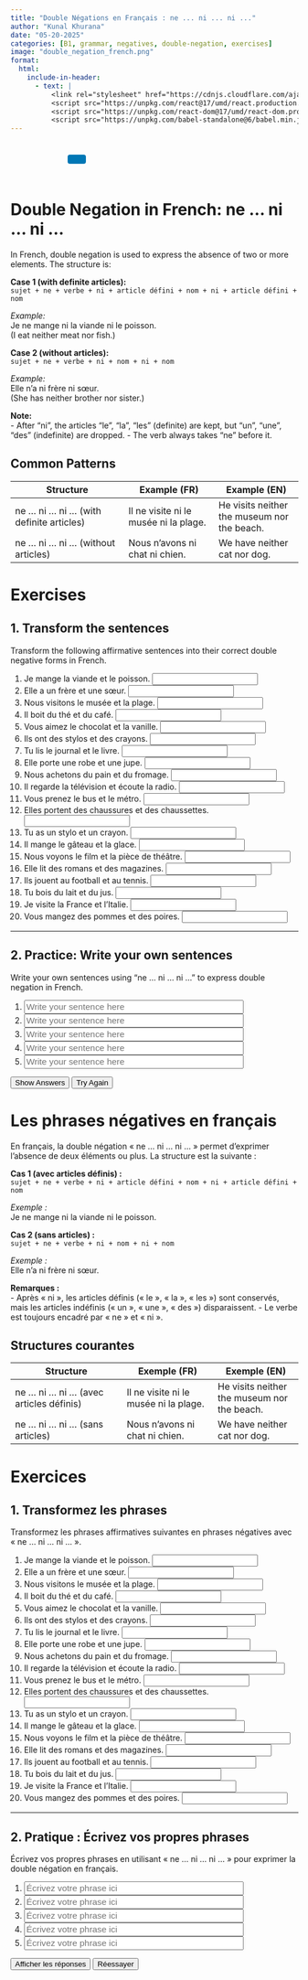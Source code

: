 ```yaml
---
title: "Double Négations en Français : ne ... ni ... ni ..."
author: "Kunal Khurana"
date: "05-20-2025"
categories: [B1, grammar, negatives, double-negation, exercises]
image: "double_negation_french.png"
format:
  html:
    include-in-header:
      - text: |
          <link rel="stylesheet" href="https://cdnjs.cloudflare.com/ajax/libs/font-awesome/6.0.0/css/all.min.css">
          <script src="https://unpkg.com/react@17/umd/react.production.min.js"></script>
          <script src="https://unpkg.com/react-dom@17/umd/react-dom.production.min.js"></script>
          <script src="https://unpkg.com/babel-standalone@6/babel.min.js"></script>
---
```


::: {style="text-align: left; padding: 10px;"}
<a href="mailto:frenchwithkunal@gmail.com" target="_blank" style="margin: 0 10px; color: #000;"><i class="fas fa-envelope fa-lg"></i></a> <a href="https://www.instagram.com/frenchwithkunal" target="_blank" style="margin: 0 10px; color: #E1306C;"><i class="fab fa-instagram fa-lg"></i></a> <a href="https://frenchwithkunal.ca" target="_blank" style="margin: 0 10px; color: #0077b5;"><i class="fas fa-globe fa-lg"></i></a> <a href="https://whatsapp.com/channel/0029Vb57n2e7dmegpjYpyi3V" target="_blank" style="margin: 0 10px; color: #25D366;"><i class="fab fa-whatsapp fa-lg"></i></a> <button onclick="copyLink()" style="background-color: #0077b5; color: white; padding: 8px 16px; border: none; border-radius: 4px; cursor: pointer; margin-left: 10px;"> <i class="fas fa-copy"></i> </button> [Link copied!]{#copy-message style="margin-left: 10px; color: green; display: none;"}
:::

::: {#react-root}
:::

```{=html}
<script type="text/babel">
 const ProfilePage = () => {
  const { useState, useEffect } = React;
  const [redirectCounter, setRedirectCounter] = useState(4);
  const [isRedirecting, setIsRedirecting] = useState(false);

  const isFrench = document.documentElement.lang === "fr";

  const translations = {
    noAccess: isFrench 
      ? "Vous n'avez pas accès à cette page. Si vous pensez que vous avez accès, veuillez <a href='https://frenchwithkunal.ca/login.html'>vous connecter</a>."
      : "You don't have access to this page. If you think you have, kindly <a href='https://frenchwithkunal.ca/login.html'>login</a>.",
    subscribe: isFrench
      ? "Veuillez vous abonner pour obtenir l'accès."
      : "Please subscribe to gain access.",
    redirecting: isFrench
      ? `Redirection vers la page d'abonnement dans ${redirectCounter} secondes...`
      : `Redirecting to subscription page in ${redirectCounter} seconds...`
  };

  const refreshToken = async () => {
    const storedRefreshToken = localStorage.getItem("refreshToken");

    if (!storedRefreshToken) {
      window.location.href = "/login.html";
      return null;
    }

    try {
      const response = await fetch("https://frenchwithkunal-cdf6ea3f88ce.herokuapp.com/api/v1/auth/refresh-token", {
        method: "POST",
        headers: {
          "Content-Type": "application/json",
        },
        body: JSON.stringify({ refreshToken: storedRefreshToken }),
      });

      if (!response.ok) {
        localStorage.removeItem("accessToken");
        localStorage.removeItem("refreshToken");
        window.location.href = "/login.html";
        return null;
      }

      const data = await response.json();
      localStorage.setItem("accessToken", data.accessToken);
      return data.accessToken;
    } catch (error) {
      localStorage.removeItem("accessToken");
      localStorage.removeItem("refreshToken");
      window.location.href = "/login.html";
      return null;
    }
  };

  const fetchWithAuth = async (url, options = {}) => {
    let accessToken = localStorage.getItem("accessToken");

    options.headers = {
      ...options.headers,
      Authorization: `Bearer ${accessToken}`,
      "Content-Type": "application/json",
    };

    let response = await fetch(url, options);

    if (response.status === 401) {
      console.log("Access token expired, attempting to refresh...");

      // Refresh token
      accessToken = await refreshToken();

      if (!accessToken) return null;

      options.headers.Authorization = `Bearer ${accessToken}`;
      response = await fetch(url, options);
    }

    return response.json();
  };

  const showNoAccessMessage = () => {
    setIsRedirecting(true);
    
    const noAccessMessage = `
      <div style="text-align: center; padding: 20px;">
        <h2>${translations.noAccess}</h2>
        <p>${translations.subscribe}</p>
        <p>${translations.redirecting}</p>
      </div>
    `;
    document.body.innerHTML = noAccessMessage;
    
    // Start countdown and redirect
    const redirectInterval = setInterval(() => {
      setRedirectCounter((prev) => {
        const newCounter = prev - 1;
        if (newCounter <= 0) {
          clearInterval(redirectInterval);
          window.location.href = "https://frenchwithkunal.ca/payment.html";
        }
        
        // Update the countdown text
        const countdownElement = document.querySelector('p:last-child');
        if (countdownElement) {
          countdownElement.textContent = isFrench
            ? `Redirection vers la page d'abonnement dans ${newCounter} secondes...`
            : `Redirecting to subscription page in ${newCounter} seconds...`;
        }
        
        return newCounter;
      });
    }, 1000);
  };

  useEffect(() => {
    const storedToken = localStorage.getItem('accessToken');

    if(!storedToken) {
      showNoAccessMessage();
    } else {
      const fetchData = async() => {
        const data = await fetchWithAuth("https://frenchwithkunal-cdf6ea3f88ce.herokuapp.com/api/v1/auth/me", {
          method: "POST",
        });

        if (data && data.data && data.data.hasAccess) {
          console.log(data);
        } else {
          showNoAccessMessage();
        }
      };
      fetchData();
    }
  }, []);

  return (
    <div></div>
  );
};

ReactDOM.render(
  <ProfilePage />,
  document.getElementById('react-root')
);
 </script>
```
::: {.content-visible when-profile="english"}

# Double Negation in French: ne ... ni ... ni ...

In French, double negation is used to express the absence of two or more elements. The structure is:

**Case 1 (with definite articles):**  
`sujet + ne + verbe + ni + article défini + nom + ni + article défini + nom`

*Example:*  
Je ne mange ni la viande ni le poisson.  
(I eat neither meat nor fish.)

**Case 2 (without articles):**  
`sujet + ne + verbe + ni + nom + ni + nom`

*Example:*  
Elle n'a ni frère ni sœur.  
(She has neither brother nor sister.)

**Note:**  
- After "ni", the articles "le", "la", "les" (definite) are kept, but "un", "une", "des" (indefinite) are dropped.
- The verb always takes "ne" before it.

## Common Patterns

| Structure                                      | Example (FR)                         | Example (EN)                       |
|------------------------------------------------|--------------------------------------|------------------------------------|
| ne ... ni ... ni ... (with definite articles)   | Il ne visite ni le musée ni la plage.| He visits neither the museum nor the beach. |
| ne ... ni ... ni ... (without articles)         | Nous n'avons ni chat ni chien.       | We have neither cat nor dog.       |

# Exercises

## 1. Transform the sentences

Transform the following affirmative sentences into their correct double negative forms in French.

1. Je mange la viande et le poisson. <input type="text" placeholder="" oninput="checkAnswer(this, 'Je ne mange ni la viande ni le poisson.')"><span></span>
2. Elle a un frère et une sœur. <input type="text" placeholder="" oninput="checkAnswer(this, 'Elle n\'a ni frère ni sœur.')"><span></span>
3. Nous visitons le musée et la plage. <input type="text" placeholder="" oninput="checkAnswer(this, 'Nous ne visitons ni le musée ni la plage.')"><span></span>
4. Il boit du thé et du café. <input type="text" placeholder="" oninput="checkAnswer(this, 'Il ne boit ni thé ni café.')"><span></span>
5. Vous aimez le chocolat et la vanille. <input type="text" placeholder="" oninput="checkAnswer(this, 'Vous n\'aimez ni le chocolat ni la vanille.')"><span></span>
6. Ils ont des stylos et des crayons. <input type="text" placeholder="" oninput="checkAnswer(this, 'Ils n\'ont ni stylos ni crayons.')"><span></span>
7. Tu lis le journal et le livre. <input type="text" placeholder="" oninput="checkAnswer(this, 'Tu ne lis ni le journal ni le livre.')"><span></span>
8. Elle porte une robe et une jupe. <input type="text" placeholder="" oninput="checkAnswer(this, 'Elle ne porte ni robe ni jupe.')"><span></span>
9. Nous achetons du pain et du fromage. <input type="text" placeholder="" oninput="checkAnswer(this, 'Nous n\'achetons ni pain ni fromage.')"><span></span>
10. Il regarde la télévision et écoute la radio. <input type="text" placeholder="" oninput="checkAnswer(this, 'Il ne regarde ni la télévision ni n\'écoute la radio.')"><span></span>
11. Vous prenez le bus et le métro. <input type="text" placeholder="" oninput="checkAnswer(this, 'Vous ne prenez ni le bus ni le métro.')"><span></span>
12. Elles portent des chaussures et des chaussettes. <input type="text" placeholder="" oninput="checkAnswer(this, 'Elles ne portent ni chaussures ni chaussettes.')"><span></span>
13. Tu as un stylo et un crayon. <input type="text" placeholder="" oninput="checkAnswer(this, 'Tu n\'as ni stylo ni crayon.')"><span></span>
14. Il mange le gâteau et la glace. <input type="text" placeholder="" oninput="checkAnswer(this, 'Il ne mange ni le gâteau ni la glace.')"><span></span>
15. Nous voyons le film et la pièce de théâtre. <input type="text" placeholder="" oninput="checkAnswer(this, 'Nous ne voyons ni le film ni la pièce de théâtre.')"><span></span>
16. Elle lit des romans et des magazines. <input type="text" placeholder="" oninput="checkAnswer(this, 'Elle ne lit ni romans ni magazines.')"><span></span>
17. Ils jouent au football et au tennis. <input type="text" placeholder="" oninput="checkAnswer(this, 'Ils ne jouent ni au football ni au tennis.')"><span></span>
18. Tu bois du lait et du jus. <input type="text" placeholder="" oninput="checkAnswer(this, 'Tu ne bois ni lait ni jus.')"><span></span>
19. Je visite la France et l’Italie. <input type="text" placeholder="" oninput="checkAnswer(this, 'Je ne visite ni la France ni l\'Italie.')"><span></span>
20. Vous mangez des pommes et des poires. <input type="text" placeholder="" oninput="checkAnswer(this, 'Vous ne mangez ni pommes ni poires.')"><span></span>

---

## 2. Practice: Write your own sentences

Write your own sentences using "ne ... ni ... ni ..." to express double negation in French.

1. <input type="text" placeholder="Write your sentence here" style="width: 80%; font-size: 1.1em;"><span></span>
2. <input type="text" placeholder="Write your sentence here" style="width: 80%; font-size: 1.1em;"><span></span>
3. <input type="text" placeholder="Write your sentence here" style="width: 80%; font-size: 1.1em;"><span></span>
4. <input type="text" placeholder="Write your sentence here" style="width: 80%; font-size: 1.1em;"><span></span>
5. <input type="text" placeholder="Write your sentence here" style="width: 80%; font-size: 1.1em;"><span></span>

<button onclick="showAnswers()">Show Answers</button>
<button onclick="refreshPage()">Try Again</button>

<script>
function checkAnswer(input, correctAnswer) {
    const span = input.nextElementSibling;
    if (input.value.trim().toLowerCase() === correctAnswer.toLowerCase()) {
        span.textContent = "✓ Correct";
        span.style.color = "green";
    } else {
        span.textContent = "";
    }
}

function showAnswers() {
    document.querySelectorAll('input[type="text"]').forEach(el => {
        const correct = el.getAttribute('oninput')?.match(/'([^']+)'/)?.[1];
        if (correct) {
            const span = el.nextElementSibling;
            span.textContent = `Réponse : ${correct}`;
            span.style.color = "blue";
        }
    });
}

function refreshPage() {
    location.reload();
}
</script>

:::


::: {.content-visible when-profile="french"}

# Les phrases négatives en français

En français, la double négation « ne ... ni ... ni ... » permet d’exprimer l’absence de deux éléments ou plus. La structure est la suivante :

**Cas 1 (avec articles définis) :**  
`sujet + ne + verbe + ni + article défini + nom + ni + article défini + nom`

*Exemple :*  
Je ne mange ni la viande ni le poisson.

**Cas 2 (sans articles) :**  
`sujet + ne + verbe + ni + nom + ni + nom`

*Exemple :*  
Elle n’a ni frère ni sœur.

**Remarques :**  
- Après « ni », les articles définis (« le », « la », « les ») sont conservés, mais les articles indéfinis (« un », « une », « des ») disparaissent.
- Le verbe est toujours encadré par « ne » et « ni ».

## Structures courantes

| Structure                                    | Exemple (FR)                         | Exemple (EN)                       |
|-----------------------------------------------|--------------------------------------|------------------------------------|
| ne ... ni ... ni ... (avec articles définis)  | Il ne visite ni le musée ni la plage.| He visits neither the museum nor the beach. |
| ne ... ni ... ni ... (sans articles)          | Nous n’avons ni chat ni chien.       | We have neither cat nor dog.       |

# Exercices

## 1. Transformez les phrases

Transformez les phrases affirmatives suivantes en phrases négatives avec « ne ... ni ... ni ... ».

1. Je mange la viande et le poisson. <input type="text" placeholder="" oninput="checkAnswer(this, 'Je ne mange ni la viande ni le poisson.')"><span></span>
2. Elle a un frère et une sœur. <input type="text" placeholder="" oninput="checkAnswer(this, 'Elle n\'a ni frère ni sœur.')"><span></span>
3. Nous visitons le musée et la plage. <input type="text" placeholder="" oninput="checkAnswer(this, 'Nous ne visitons ni le musée ni la plage.')"><span></span>
4. Il boit du thé et du café. <input type="text" placeholder="" oninput="checkAnswer(this, 'Il ne boit ni thé ni café.')"><span></span>
5. Vous aimez le chocolat et la vanille. <input type="text" placeholder="" oninput="checkAnswer(this, 'Vous n\'aimez ni le chocolat ni la vanille.')"><span></span>
6. Ils ont des stylos et des crayons. <input type="text" placeholder="" oninput="checkAnswer(this, 'Ils n\'ont ni stylos ni crayons.')"><span></span>
7. Tu lis le journal et le livre. <input type="text" placeholder="" oninput="checkAnswer(this, 'Tu ne lis ni le journal ni le livre.')"><span></span>
8. Elle porte une robe et une jupe. <input type="text" placeholder="" oninput="checkAnswer(this, 'Elle ne porte ni robe ni jupe.')"><span></span>
9. Nous achetons du pain et du fromage. <input type="text" placeholder="" oninput="checkAnswer(this, 'Nous n\'achetons ni pain ni fromage.')"><span></span>
10. Il regarde la télévision et écoute la radio. <input type="text" placeholder="" oninput="checkAnswer(this, 'Il ne regarde ni la télévision ni n\'écoute la radio.')"><span></span>
11. Vous prenez le bus et le métro. <input type="text" placeholder="" oninput="checkAnswer(this, 'Vous ne prenez ni le bus ni le métro.')"><span></span>
12. Elles portent des chaussures et des chaussettes. <input type="text" placeholder="" oninput="checkAnswer(this, 'Elles ne portent ni chaussures ni chaussettes.')"><span></span>
13. Tu as un stylo et un crayon. <input type="text" placeholder="" oninput="checkAnswer(this, 'Tu n\'as ni stylo ni crayon.')"><span></span>
14. Il mange le gâteau et la glace. <input type="text" placeholder="" oninput="checkAnswer(this, 'Il ne mange ni le gâteau ni la glace.')"><span></span>
15. Nous voyons le film et la pièce de théâtre. <input type="text" placeholder="" oninput="checkAnswer(this, 'Nous ne voyons ni le film ni la pièce de théâtre.')"><span></span>
16. Elle lit des romans et des magazines. <input type="text" placeholder="" oninput="checkAnswer(this, 'Elle ne lit ni romans ni magazines.')"><span></span>
17. Ils jouent au football et au tennis. <input type="text" placeholder="" oninput="checkAnswer(this, 'Ils ne jouent ni au football ni au tennis.')"><span></span>
18. Tu bois du lait et du jus. <input type="text" placeholder="" oninput="checkAnswer(this, 'Tu ne bois ni lait ni jus.')"><span></span>
19. Je visite la France et l’Italie. <input type="text" placeholder="" oninput="checkAnswer(this, 'Je ne visite ni la France ni l\'Italie.')"><span></span>
20. Vous mangez des pommes et des poires. <input type="text" placeholder="" oninput="checkAnswer(this, 'Vous ne mangez ni pommes ni poires.')"><span></span>

---

## 2. Pratique : Écrivez vos propres phrases

Écrivez vos propres phrases en utilisant « ne ... ni ... ni ... » pour exprimer la double négation en français.

1. <input type="text" placeholder="Écrivez votre phrase ici" style="width: 80%; font-size: 1.1em;"><span></span>
2. <input type="text" placeholder="Écrivez votre phrase ici" style="width: 80%; font-size: 1.1em;"><span></span>
3. <input type="text" placeholder="Écrivez votre phrase ici" style="width: 80%; font-size: 1.1em;"><span></span>
4. <input type="text" placeholder="Écrivez votre phrase ici" style="width: 80%; font-size: 1.1em;"><span></span>
5. <input type="text" placeholder="Écrivez votre phrase ici" style="width: 80%; font-size: 1.1em;"><span></span>

<button onclick="showAnswers()">Afficher les réponses</button>
<button onclick="refreshPage()">Réessayer</button>

<script>
function checkAnswer(input, correctAnswer) {
        const span = input.nextElementSibling;
        if (input.value.trim().toLowerCase() === correctAnswer.toLowerCase()) {
                span.textContent = "✓ Correct";
                span.style.color = "green";
        } else {
                span.textContent = "";
        }
}

function showAnswers() {
        document.querySelectorAll('input[type="text"]').forEach(el => {
                const correct = el.getAttribute('oninput')?.match(/'([^']+)'/)?.[1];
                if (correct) {
                        const span = el.nextElementSibling;
                        span.textContent = `Réponse : ${correct}`;
                        span.style.color = "blue";
                }
        });
}

function refreshPage() {
        location.reload();
}
</script>


:::